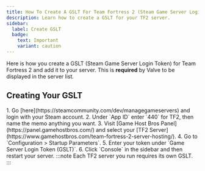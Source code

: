 ```yaml
---
title: How To Create A GSLT For Team Fortress 2 (Steam Game Server Login Token)
description: Learn how to create a GSLT for your TF2 server.
sidebar:
  label: Create GSLT
  badge:
    text: Important
    variant: caution
---
```


Here is how you create a GSLT (Steam Game Server Login Token) for Team Fortress 2 and add it to your server. This is **required** by Valve to be displayed in the server list.

## Creating Your GSLT

<Steps>
1. Go [here](https://steamcommunity.com/dev/managegameservers) and login with your Steam account.
2. Under `App ID` enter `440` for TF2, then name the memo anything you want. 
3. Visit [Game Host Bros Panel](https://panel.gamehostbros.com/) and select your [TF2 Server](https://www.gamehostbros.com/team-fortress-2-server-hosting/).
4. Go to `Configuration > Startup Parameters`.
5. Enter your token under `Game Server Login Token (GSLT)`. 
6. Click `Console` in the sidebar and then restart your server.
</Steps>
:::note
Each TF2 server you run requires its own GSLT.
:::
